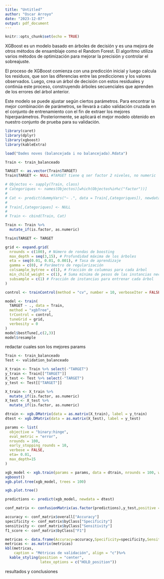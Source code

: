 ---
title: "Untitled"
author: "Oscar Arroyo"
date: "2023-12-07"
output: pdf_document
---

```{r setup, include=FALSE}
knitr::opts_chunk$set(echo = TRUE)
```

XGBoost es un modelo basado en árboles de decisión y es una mejora de otros métodos de ensamblaje como el Random Forest. El algoritmo utiliza varios métodos de optimización para mejorar la precisión y controlar el sobreajuste.

El proceso de XGBoost comienza con una predicción inicial y luego calcula los residuos, que son las diferencias entre las predicciones y los valores observados. Luego, crea un árbol de decisión con estos residuales y continúa este proceso, construyendo árboles secuenciales que aprenden de los errores del árbol anterior.

Este modelo se puede ajustar según ciertos parámetros. Para encontrar la mejor combinación de parámetros, se llevará a cabo validación cruzada en el conjunto de entrenamiento con el fin de extraer los mejores hiperparámetros. Posteriormente, se aplicará el mejor modelo obtenido en nuestro conjunto de prueba para su validación.

```{r, include=FALSE}
library(caret)
library(dplyr)
library(xgboost)
library(kableExtra)
```


```{r}
load("Dades noves (balancejada i no balancejada).Rdata")

Train <- train_balanceado

TARGET <- as.vector(Train$TARGET)
Train$TARGET <- NULL #TARGET tiene q ser factor 2 niveles, no numeric

# Objectos <- sapply(Train, class)
# Categoriques <- names(Objectos)[which(Objectos%in%c("factor"))]
# 
# Cat <- predict(dummyVars("~ .", data = Train[,Categoriques]), newdata = Train[,Categoriques])
# 
# Train[,Categoriques] <- NULL
# 
# Train <- cbind(Train, Cat)

Train <- Train %>%
  mutate_if(is.factor, as.numeric)

Train$TARGET <- TARGET

grid <- expand.grid(
  nrounds = c(100), # Número de rondas de boosting
  max_depth = seq(3,15), # Profundidad máxima de los árboles
  eta = seq(0.01, 0.01, 0.001), # Tasa de aprendizaje
  gamma = c(0), # Parámetro de regularización
  colsample_bytree = c(1), # Fracción de columnas para cada árbol
  min_child_weight = c(1), # Suma mínima de pesos de las instancias necesarias en un hijo
  subsample = c(1) # Fracción de instancias para entrenar cada árbol
)

control <- trainControl(method = "cv", number = 10, verboseIter = FALSE)

model <- train(
  TARGET ~ ., data = Train,
  method = "xgbTree",
  trControl = control,
  tuneGrid = grid,
  verbosity = 0
)
model$bestTune[,c(2,3)]
model$resample
```

redactar cuales son los mejores params

```{r}
Train <- train_balanceado
Test <- validation_balanceado

X_train <- Train %>% select(-"TARGET")
y_train <- Train[["TARGET"]]
X_test <- Test %>% select(-"TARGET")
y_test <- Test[["TARGET"]]

X_train <- X_train %>%
  mutate_if(is.factor, as.numeric)
X_test <- X_test %>%
  mutate_if(is.factor, as.numeric)

dtrain <- xgb.DMatrix(data = as.matrix(X_train), label = y_train)
dtest <- xgb.DMatrix(data = as.matrix(X_test), label = y_test)

params <- list(
  objective = "binary:hinge",
  eval_metric = "error", 
  nrounds = 100,  
  early_stopping_rounds = 10, 
  verbose = FALSE,  
  eta= 0.01,
  max_depth=15
)

xgb_model <- xgb.train(params = params, data = dtrain, nrounds = 100, watchlist = list(train = dtrain, test = dtest))
xgboost()
xgb.plot.tree(xgb_model, trees = 100)

xgb.plot.tree()
```

```{r}
predictions <- predict(xgb_model, newdata = dtest)

conf_matrix <- confusionMatrix(as.factor(predictions),y_test,positive = "1")

accuracy <- conf_matrix$overall["Accuracy"]
specificity <- conf_matrix$byClass["Specificity"]
sensitivity <- conf_matrix$byClass["Sensitivity"]
f1_score <- conf_matrix$byClass["F1"]

metricas <- data.frame(Accuracy=accuracy,Specificity=specificity,Sensitivity=sensitivity,F1=f1_score)
metricas <- as.matrix(metricas)
kbl(metricas, 
    caption = "Métricas de validación", align = "c")%>% 
  kable_styling(position = "center", 
                latex_options = c("HOLD_position"))
```
resultados y conclusiones
